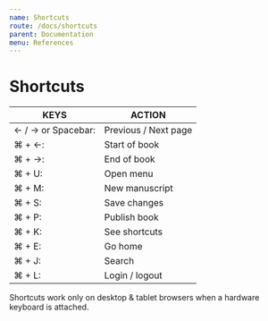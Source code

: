```yaml
---
name: Shortcuts
route: /docs/shortcuts
parent: Documentation
menu: References
---
```


# Shortcuts
<table class="table-fill">
<thead>
<tr>
<th class="text-left">KEYS</th>
<th class="text-left">ACTION</th>
</tr>
</thead>
<tbody class="table-hover">
<tr>
<td class="text-left"> ← / → or Spacebar: </td>
<td class="text-left"> Previous / Next page </td>
</tr>
<tr>
<td class="text-left">⌘ + ←:</td>
<td class="text-left">Start of book</td>
</tr>
<tr>
<td class="text-left">⌘ + →:</td>
<td class="text-left">End of book</td>
</tr>
<tr>
<td class="text-left">⌘ + U:</td>
<td class="text-left">Open menu</td>
</tr>
<tr>
<td class="text-left">⌘ + M:</td>
<td class="text-left">New manuscript</td>
</tr>
<tr>
<td class="text-left">⌘ + S:</td>
<td class="text-left">Save changes</td>
</tr>
<tr>
<td class="text-left">⌘ + P:</td>
<td class="text-left">Publish book</td>
</tr>
<tr>
<td class="text-left">⌘ + K:</td>
<td class="text-left">See shortcuts</td>
</tr>
<tr>
<td class="text-left">⌘ + E:</td>
<td class="text-left">Go home</td>
</tr>

<tr>
<td class="text-left">⌘ + J:</td>
<td class="text-left">Search</td>
</tr>

<tr>
<td class="text-left">⌘ + L:</td>
<td class="text-left">Login / logout</td>
</tr>

</tbody>
</table>
Shortcuts work only on desktop & tablet browsers when a hardware keyboard is attached.